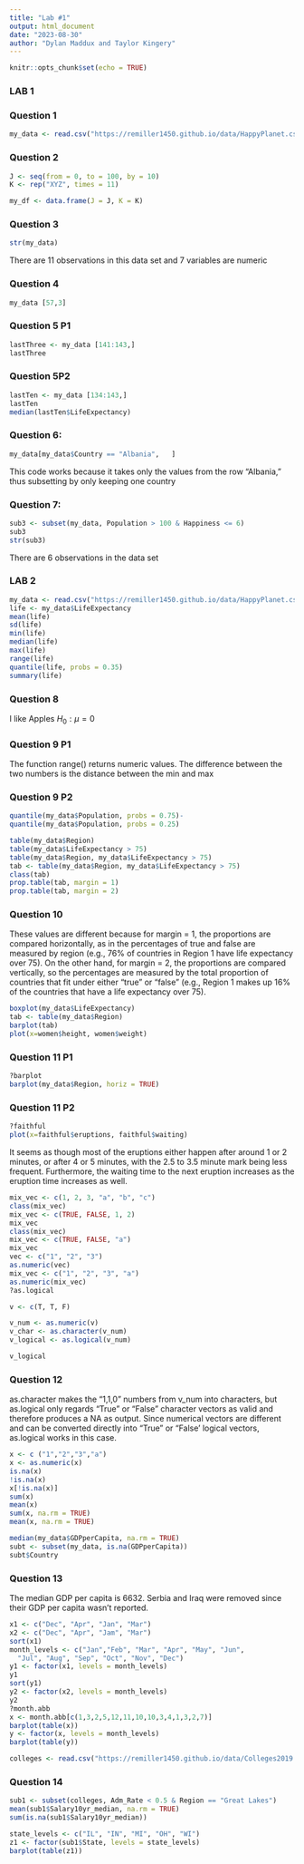```yaml
---
title: "Lab #1"
output: html_document
date: "2023-08-30"
author: "Dylan Maddux and Taylor Kingery"
---
```


```r
knitr::opts_chunk$set(echo = TRUE)
```
### **LAB 1**

### **Question 1**
```r
my_data <- read.csv("https://remiller1450.github.io/data/HappyPlanet.csv")
```

### **Question 2**
```r
J <- seq(from = 0, to = 100, by = 10)
K <- rep("XYZ", times = 11)

my_df <- data.frame(J = J, K = K)
```

### **Question 3**
```r
str(my_data)
```
There are 11 observations in this data set and 7 variables are numeric

### **Question 4**
```r
my_data [57,3]
```

### **Question 5 P1**
```r
lastThree <- my_data [141:143,]
lastThree
```

### **Question 5P2**
```r
lastTen <- my_data [134:143,]
lastTen
median(lastTen$LifeExpectancy)
```

### **Question 6**:
```r
my_data[my_data$Country == "Albania",   ]
```
This code works because it takes only the values from the row "Albania," thus subsetting by only keeping one country

### **Question 7**:
```r
sub3 <- subset(my_data, Population > 100 & Happiness <= 6)
sub3
str(sub3)
```
There are 6 observations in the data set

### **LAB 2**
```r
my_data <- read.csv("https://remiller1450.github.io/data/HappyPlanet.csv")
life <- my_data$LifeExpectancy
mean(life)
sd(life)
min(life)
median(life)
max(life)
range(life)
quantile(life, probs = 0.35)
summary(life)
```
### **Question 8**
I like Apples $H_0: \mu = 0$

### **Question 9 P1**
The function range() returns numeric values. The difference between the two numbers is the distance between the min and max

### **Question 9 P2**
```r
quantile(my_data$Population, probs = 0.75)-
quantile(my_data$Population, probs = 0.25)
```
```r
table(my_data$Region)
table(my_data$LifeExpectancy > 75)
table(my_data$Region, my_data$LifeExpectancy > 75)
tab <- table(my_data$Region, my_data$LifeExpectancy > 75)
class(tab)
prop.table(tab, margin = 1)
prop.table(tab, margin = 2)
```
### **Question 10**
These values are different because for margin = 1, the proportions are compared horizontally, as in the percentages of true and false are measured by region (e.g., 76% of countries in Region 1 have life expectancy over 75). On the other hand, for margin = 2, the proportions are compared vertically, so the percentages are measured by the total proportion of countries that fit under either "true" or "false" (e.g., Region 1 makes up 16% of the countries that have a life expectancy over 75).

```r
boxplot(my_data$LifeExpectancy)
tab <- table(my_data$Region)
barplot(tab)
plot(x=women$height, women$weight)
```

### **Question 11 P1**
```r
?barplot
barplot(my_data$Region, horiz = TRUE)
```

### **Question 11 P2**
```r
?faithful
plot(x=faithful$eruptions, faithful$waiting)
```

It seems as though most of the eruptions either happen after around 1 or 2 minutes, or after 4 or 5 minutes, with the 2.5 to 3.5 minute mark being less frequent. Furthermore, the waiting time to the next eruption increases as the eruption time increases as well.

```r
mix_vec <- c(1, 2, 3, "a", "b", "c")
class(mix_vec)
mix_vec <- c(TRUE, FALSE, 1, 2)
mix_vec
class(mix_vec)
mix_vec <- c(TRUE, FALSE, "a")
mix_vec
vec <- c("1", "2", "3")
as.numeric(vec)
mix_vec <- c("1", "2", "3", "a")
as.numeric(mix_vec)
?as.logical

v <- c(T, T, F)

v_num <- as.numeric(v)
v_char <- as.character(v_num)
v_logical <- as.logical(v_num)

v_logical
```

### **Question 12**
as.character makes the "1,1,0" numbers from v_num into characters, but as.logical only regards "True" or "False" character vectors as valid and therefore produces a NA as output. Since numerical vectors are different and can be converted directly into "True" or "False' logical vectors, as.logical works in this case.

```r
x <- c ("1","2","3","a")
x <- as.numeric(x)
is.na(x)
!is.na(x)
x[!is.na(x)]
sum(x)
mean(x)
sum(x, na.rm = TRUE)
mean(x, na.rm = TRUE)
```

```r
median(my_data$GDPperCapita, na.rm = TRUE)
subt <- subset(my_data, is.na(GDPperCapita))
subt$Country

```
### **Question 13**
The median GDP per capita is 6632. Serbia and Iraq were removed since their GDP per capita wasn't reported.

```r
x1 <- c("Dec", "Apr", "Jan", "Mar")
x2 <- c("Dec", "Apr", "Jam", "Mar")
sort(x1)
month_levels <- c("Jan","Feb", "Mar", "Apr", "May", "Jun", 
  "Jul", "Aug", "Sep", "Oct", "Nov", "Dec")
y1 <- factor(x1, levels = month_levels)
y1
sort(y1)
y2 <- factor(x2, levels = month_levels)
y2
?month.abb
x <- month.abb[c(1,3,2,5,12,11,10,10,3,4,1,3,2,7)]
barplot(table(x))
y <- factor(x, levels = month_levels)
barplot(table(y))
```
```r
colleges <- read.csv("https://remiller1450.github.io/data/Colleges2019.csv")
```

### **Question 14**
```r
sub1 <- subset(colleges, Adm_Rate < 0.5 & Region == "Great Lakes")
mean(sub1$Salary10yr_median, na.rm = TRUE)
sum(is.na(sub1$Salary10yr_median))

state_levels <- c("IL", "IN", "MI", "OH", "WI")
z1 <- factor(sub1$State, levels = state_levels)
barplot(table(z1))
```

